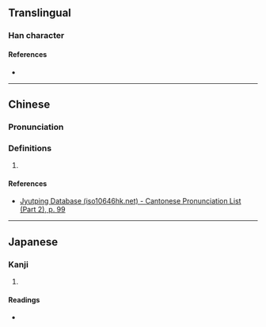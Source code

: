 {{character info/new}}
==Translingual==

===Han character===
{{Han char|rn=46|rad=山|as=06|sn=9|four=23744|canj=UJV|ids=⿰山安}}

====References====
* {{Han ref|kx=0310.350|dkj=08047|hdz=10772.010|uh=5CD6|ud=23766|bh=CEA6|bd=52902}}

----

==Chinese==
{{zh-forms}}

===Pronunciation===
{{zh-pron
|m=ān
|m-s=
|dg=
|c=on1
|c-t=
|g=
|h=pfs=
|j=
|mb=
|md=
|mn=
|mn-t=
|w=
|x=
|mc=y
|oc=y
|cat=n
}}

===Definitions===
{{zh-hanzi}}

# {{rfdef|lang=zh}}

====References====
* [http://www.iso10646hk.net/jp/document/download.jsp Jyutping Database (iso10646hk.net) - Cantonese Pronunciation List (Part 2), p. 99]

----

==Japanese==

===Kanji===
{{ja-kanji|grade=|rs=山06}}

# {{defn|lang=ja|sort=山06}}

====Readings====
* {{ja-readings|on=[[あん]] (an), [[あつ]] (atsu), [[あち]] (achi)|kun=}}